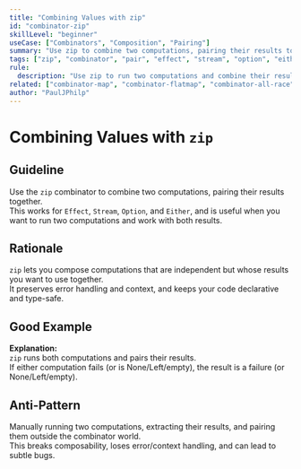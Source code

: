 ```yaml
---
title: "Combining Values with zip"
id: "combinator-zip"
skillLevel: "beginner"
useCase: ["Combinators", "Composition", "Pairing"]
summary: "Use zip to combine two computations, pairing their results together in Effect, Stream, Option, or Either."
tags: ["zip", "combinator", "pair", "effect", "stream", "option", "either"]
rule:
  description: "Use zip to run two computations and combine their results into a tuple, preserving error and context handling."
related: ["combinator-map", "combinator-flatmap", "combinator-all-race"]
author: "PaulJPhilp"
---
```


# Combining Values with `zip`

## Guideline

Use the `zip` combinator to combine two computations, pairing their results together.  
This works for `Effect`, `Stream`, `Option`, and `Either`, and is useful when you want to run two computations and work with both results.

## Rationale

`zip` lets you compose computations that are independent but whose results you want to use together.  
It preserves error handling and context, and keeps your code declarative and type-safe.

## Good Example

<Example path="./src/combinator-zip.ts" />

**Explanation:**  
`zip` runs both computations and pairs their results.  
If either computation fails (or is None/Left/empty), the result is a failure (or None/Left/empty).

## Anti-Pattern

Manually running two computations, extracting their results, and pairing them outside the combinator world.  
This breaks composability, loses error/context handling, and can lead to subtle bugs.